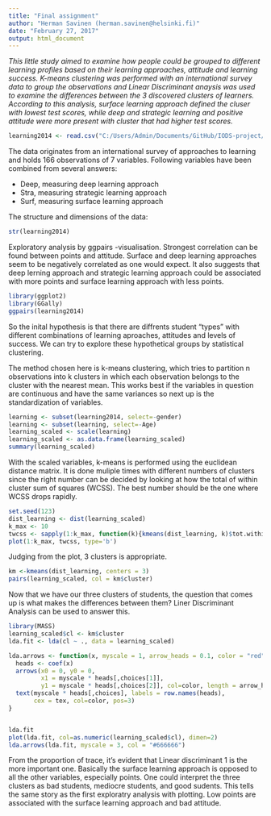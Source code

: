 ```yaml
---
title: "Final assignment"
author: "Herman Savinen (herman.savinen@helsinki.fi)"
date: "February 27, 2017"
output: html_document
---
```


*This little study aimed to examine how people could be grouped to different learning profiles based on their learning approaches, attitude and learning success. K-means clustering was performed with an international survey data to group the observations and Linear Discriminant anaysis was used to examine the differences between the 3 discovered clusters of learners. According to this analysis, surface learning approach defined the cluser with lowest test scores, while deep and strategic learning and positive attitude were more present with cluster that had higher test scores. *


```r
learning2014 <- read.csv("C:/Users/Admin/Documents/GitHub/IODS-project/data/learning2014.csv")
```

The data originates from an international survey of approaches to learning and holds 166 observations of 7 variables. Following variables have been combined from several answers:

- Deep, measuring deep learning approach
- Stra, measuring strategic learning approach
- Surf, measuring surface learning approach

The structure and dimensions of the data:

```r
str(learning2014)
```

Exploratory analysis by ggpairs -visualisation. Strongest correlation can be found between points and attitude. Surface and deep learning approaches seem to be negatively correlated as one would expect. It also suggests that deep lerning approach and strategic learning approach could be associated with more points and surface learning approach with less points.


```r
library(ggplot2)
library(GGally)
ggpairs(learning2014)
```


So the inital hypothesis is that there are diffrents student "types" with different combinations of learning aproaches, attitudes and levels of success. We can try to explore these hypothetical groups by statistical clustering. 

The method chosen here is k-means clustering, which tries to partition n observations into k clusters in which each observation belongs to the cluster with the nearest mean. This works best if the variables in question are continuous and have the same variances so next up is the standardization of  variables.

```r
learning <- subset(learning2014, select=-gender)
learning <- subset(learning, select=-Age)
learning_scaled <- scale(learning)
learning_scaled <- as.data.frame(learning_scaled)
summary(learning_scaled)
```


With the scaled variables, k-means is performed using the euclidean distance matrix.  It is done muliple times with different numbers of clusters since the right number can be decided by looking at how the total of within cluster sum of squares (WCSS). The best number should be the one where WCSS drops rapidly.


```r
set.seed(123)
dist_learning <- dist(learning_scaled)
k_max <- 10
twcss <- sapply(1:k_max, function(k){kmeans(dist_learning, k)$tot.withinss})
plot(1:k_max, twcss, type='b')
```

Judging from the plot, 3 clusters is appropriate. 


```r
km <-kmeans(dist_learning, centers = 3)
pairs(learning_scaled, col = km$cluster)
```


Now that we have our three clusters of students, the question that comes up is what makes the differences between them? Liner Discriminant Analysis can be used to answer this. 


```r
library(MASS)
learning_scaled$cl <- km$cluster 
lda.fit <- lda(cl ~ ., data = learning_scaled)

lda.arrows <- function(x, myscale = 1, arrow_heads = 0.1, color = "red", tex = 0.75, choices = c(1,2)){
  heads <- coef(x)
  arrows(x0 = 0, y0 = 0,
         x1 = myscale * heads[,choices[1]],
         y1 = myscale * heads[,choices[2]], col=color, length = arrow_heads)
  text(myscale * heads[,choices], labels = row.names(heads),
       cex = tex, col=color, pos=3)
}


lda.fit
plot(lda.fit, col=as.numeric(learning_scaled$cl), dimen=2)
lda.arrows(lda.fit, myscale = 3, col = "#666666")
```

From the proportion of trace, it's evident that Linear discriminant 1 is the more important one. Basically the surface learning approach is opposed to all the other variables, especially points. One could interpret the three clusters as bad students, mediocre students, and good sudents. This tells the same story as the first exploratry analysis with plotting. Low points are associated with the surface learning approach and bad attitude.





